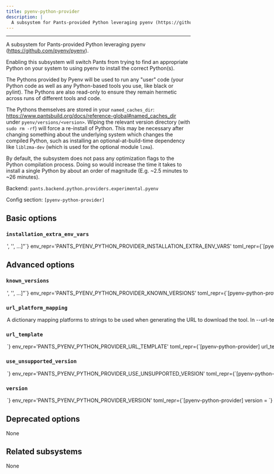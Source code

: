 ```yaml
---
title: pyenv-python-provider
description: |
  A subsystem for Pants-provided Python leveraging pyenv (https://github.com/pyenv/pyenv).
---
```



---

A subsystem for Pants-provided Python leveraging pyenv (https://github.com/pyenv/pyenv).

Enabling this subsystem will switch Pants from trying to find an appropriate Python on your system to using pyenv to install the correct Python(s).

The Pythons provided by Pyenv will be used to run any &#x22;user&#x22; code (your Python code as well as any Python-based tools you use, like black or pylint). The Pythons are also read-only to ensure they remain hermetic across runs of different tools and code.

The Pythons themselves are stored in your `named_caches_dir`: https://www.pantsbuild.org/docs/reference-global#named_caches_dir under `pyenv/versions/<version>`. Wiping the relevant version directory (with `sudo rm -rf`) will force a re-install of Python. This may be necessary after changing something about the underlying system which changes the compiled Python, such as installing an optional-at-build-time dependency like `liblzma-dev` (which is used for the optional module `lzma`).

By default, the subsystem does not pass any optimization flags to the Python compilation process. Doing so would increase the time it takes to install a single Python by about an order of magnitude (E.g. ~2.5 minutes to ~26 minutes).

Backend: <span className="color--primary">`pants.backend.python.providers.experimental.pyenv`</span>

Config section: <span className="color--primary">`[pyenv-python-provider]`</span>

<span className={styles.options}>

## Basic options

### `installation_extra_env_vars`

<Option
  cli_repr={`--pyenv-python-provider-installation-extra-env-vars="['<str>', '<str>', ...]"`}
  env_repr='PANTS_PYENV_PYTHON_PROVIDER_INSTALLATION_EXTRA_ENV_VARS'
  toml_repr={`[pyenv-python-provider]
installation_extra_env_vars = [
    '<str>',
    '<str>',
    ...,
]`}
  default_repr={`[]`}
  target_field_name='pyenv_python_provider_installation_extra_env_vars'
>

Additional environment variables to include when running `pyenv install`.

Entries are strings in the form `ENV_VAR=value` to use explicitly; or just `ENV_VAR` to copy the value of a variable in Pants&#x27;s own environment. `fnmatch` globs like `ENV_VAR_PREFIXED_*` can be used to copy multiple environment variables.

This is especially useful if you want to use an optimized Python (E.g. setting `PYTHON_CONFIGURE_OPTS='--enable-optimizations --with-lto'` and `PYTHON_CFLAGS='-march=native -mtune=native'`) or need custom compiler flags.

Note that changes to this option result in a different fingerprint for the installed Python, and therefore will cause a full re-install if changed.

See https://github.com/pyenv/pyenv/blob/master/plugins/python-build/README.md#special-environment-variables for supported env vars.

</Option>

## Advanced options

### `known_versions`

<Option
  cli_repr={`--pyenv-python-provider-known-versions="['<str>', '<str>', ...]"`}
  env_repr='PANTS_PYENV_PYTHON_PROVIDER_KNOWN_VERSIONS'
  toml_repr={`[pyenv-python-provider]
known_versions = [
    '<str>',
    '<str>',
    ...,
]`}
  default_repr={`[\n  "2.5.3|macos_x86_64|2068872d4f3174d697bcfd602ada3dc2b7764e84f73be7850c0de86fbf00f69e|1335821",\n  "2.5.3|macos_arm64|2068872d4f3174d697bcfd602ada3dc2b7764e84f73be7850c0de86fbf00f69e|1335821",\n  "2.5.3|linux_x86_64|2068872d4f3174d697bcfd602ada3dc2b7764e84f73be7850c0de86fbf00f69e|1335821",\n  "2.5.3|linux_arm64|2068872d4f3174d697bcfd602ada3dc2b7764e84f73be7850c0de86fbf00f69e|1335821",\n  "2.4.7|macos_x86_64|0c0137963dd3c4b356663a3a152a64815e5e4364f131f2976a2731a13ab1de4d|799490",\n  "2.4.7|macos_arm64|0c0137963dd3c4b356663a3a152a64815e5e4364f131f2976a2731a13ab1de4d|799490",\n  "2.4.7|linux_x86_64|0c0137963dd3c4b356663a3a152a64815e5e4364f131f2976a2731a13ab1de4d|799490",\n  "2.4.7|linux_arm64|0c0137963dd3c4b356663a3a152a64815e5e4364f131f2976a2731a13ab1de4d|799490"\n]`}
>

Known versions to verify downloads against.

Each element is a pipe-separated string of `version|platform|sha256|length` or
`version|platform|sha256|length|url_override`, where:

- `version` is the version string
- `platform` is one of `[linux_arm64,linux_x86_64,macos_arm64,macos_x86_64]`
- `sha256` is the 64-character hex representation of the expected sha256
  digest of the download file, as emitted by `shasum -a 256`
- `length` is the expected length of the download file in bytes, as emitted by
  `wc -c`
- (Optional) `url_override` is a specific url to use instead of the normally
  generated url for this version

E.g., `3.1.2|macos_x86_64|6d0f18cd84b918c7b3edd0203e75569e0c7caecb1367bbbe409b44e28514f5be|42813`.
and `3.1.2|macos_arm64 |aca5c1da0192e2fd46b7b55ab290a92c5f07309e7b0ebf4e45ba95731ae98291|50926|https://example.mac.org/bin/v3.1.2/mac-aarch64-v3.1.2.tgz`.

Values are space-stripped, so pipes can be indented for readability if necessary.

</Option>

### `url_platform_mapping`

<Option
  cli_repr={`--pyenv-python-provider-url-platform-mapping="{'key1': val1, 'key2': val2, ...}"`}
  env_repr='PANTS_PYENV_PYTHON_PROVIDER_URL_PLATFORM_MAPPING'
  toml_repr={`[pyenv-python-provider.url_platform_mapping]
key1 = val1
key2 = val2
...`}
  default_repr={`{}`}
>

A dictionary mapping platforms to strings to be used when generating the URL to download the tool.

In `--url-template`, anytime the `{platform}` string is used, Pants will determine the current platform, and substitute `{platform}` with the respective value from your dictionary.

For example, if you define `{"macos_x86_64": "apple-darwin", "linux_x86_64": "unknown-linux"}`, and run Pants on Linux with an intel architecture, then `{platform}` will be substituted in the `--url-template` option with `unknown-linux`.

</Option>

### `url_template`

<Option
  cli_repr={`--pyenv-python-provider-url-template=<str>`}
  env_repr='PANTS_PYENV_PYTHON_PROVIDER_URL_TEMPLATE'
  toml_repr={`[pyenv-python-provider]
url_template = <str>`}
  default_repr={`https://github.com/pyenv/pyenv/archive/refs/tags/v{version}.tar.gz`}
>

URL to download the tool, either as a single binary file or a compressed file (e.g. zip file). You can change this to point to your own hosted file, e.g. to work with proxies or for access via the filesystem through a `file:$abspath` URL (e.g. `file:/this/is/absolute`, possibly by [templating the buildroot in a config file](https://www.pantsbuild.org/2.29/docs/using-pants/key-concepts/options#config-file-entries)).

Use `{version}` to have the value from `--version` substituted, and `{platform}` to have a value from `--url-platform-mapping` substituted in, depending on the current platform. For example, https://github.com/.../protoc-&#123;version&#125;-&#123;platform&#125;.zip.

</Option>

### `use_unsupported_version`

<Option
  cli_repr={`--pyenv-python-provider-use-unsupported-version=<UnsupportedVersionUsage>`}
  env_repr='PANTS_PYENV_PYTHON_PROVIDER_USE_UNSUPPORTED_VERSION'
  toml_repr={`[pyenv-python-provider]
use_unsupported_version = <UnsupportedVersionUsage>`}
  one_of='error, warning'
  default_repr={`error`}
>

What action to take in case the requested version of pyenv is not supported.

Supported pyenv versions: unspecified

</Option>

### `version`

<Option
  cli_repr={`--pyenv-python-provider-version=<str>`}
  env_repr='PANTS_PYENV_PYTHON_PROVIDER_VERSION'
  toml_repr={`[pyenv-python-provider]
version = <str>`}
  default_repr={`2.5.3`}
>

Use this version of pyenv.

</Option>

## Deprecated options

None

## Related subsystems

None

</span>
